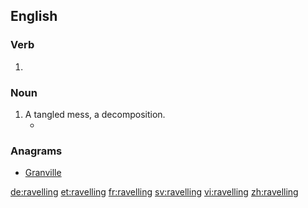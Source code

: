 ==English==

===Verb===
{{head|en}}

# {{present participle of|ravel|lang=en}}

===Noun===
{{head|en}}

# A tangled mess, a decomposition.
#*{{quote-book|year=1913|author={{w|Joseph C. Lincoln}}|chapter=8
|title=[http://openlibrary.org/works/OL5535161W Mr. Pratt's Patients]
|passage=Afore we got to the shanty Colonel Applegate stuck his head out of the door. His temper had been getting raggeder all the time, and the sousing he got when he fell overboard had just about ripped what was left of it to '''ravellings'''.}}


===Anagrams===
* [[Granville#English|Granville]]

[[de:ravelling]]
[[et:ravelling]]
[[fr:ravelling]]
[[sv:ravelling]]
[[vi:ravelling]]
[[zh:ravelling]]